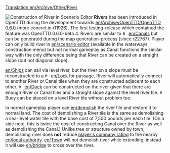 [[Translation:en/Archive/Other/River]]

[[File:en/Scenario editor river construction.png|thumb|frame|Construction of River in Scenario Editor]]
'''Rivers''' has been introduced in OpenTTD during the development towards [[en/Archive/OpenTTD/OpenTTD 0.6.0]] (more concret in r11926). The first testing-release which contained the feature was OpenTTD 0.6.0-beta 4. Rivers are similar to [[File:en/Build canal.png|15px]] [[en/Canals]] but can be generated during the map generation-process (since r22767). Player can only build river in [[en/scenario editor]] (available in the waterways construction menu) but not normal gameplay as Canal functions the similar way with the only difference being that River can be created on a straight slope (but not diagonal slope).

[[en/Ship]]s can sail via level river, but the river on a slope must be reconstructed to a [[File:en/Build locks.png|15px]] [[en/Lock]] for passage. River will automatically connect to another River or Canal tiles when they are constructed adjacent to each other. [[File:en/Build dock.png|15px]] [[en/Dock]] can be constructed on the river given that there are enough River or Canal tiles and a straight slope against the level river tile. [[File:en/Place buoy.png|15px]] Buoy can be placed on a level River tile without problem too.

In normal gameplay player can [[en/demolish]] the river tile and restore it to normal land. The cost of demolishing a River tile is the same as demolishing a sea-level water tile with the base cost of 7,500 pounds per each tile. (On a side note, this is twice the cost of constructing Canal over the River as well as demolishing the Canal.) Unlike tree or structure owned by town, demolishing river does '''not''' reduce [[en/Manual/Game mechanics#Local_authority_rating|player's company rating]] to the nearby [[en/local authority]]. [[en/Town]] will not demolish river while extending, instead it will use [[en/bridge]] to cross over the river.